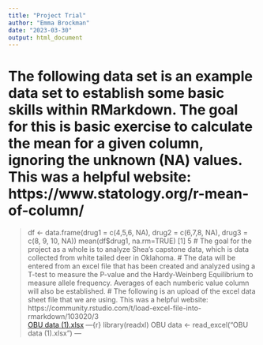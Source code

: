 ```yaml
---
title: "Project Trial"
author: "Emma Brockman"
date: "2023-03-30"
output: html_document
---
```

# The following data set is an example data set to establish some basic skills within RMarkdown. The goal for this is basic exercise to calculate the mean for a given column, ignoring the unknown (NA) values. This was a helpful website: https://www.statology.org/r-mean-of-column/
> df <- data.frame(drug1 = c(4,5,6, NA), drug2 = c(6,7,8, NA), drug3 = c(8, 9, 10, NA))
> mean(df$drug1, na.rm=TRUE)
[1] 5
# The goal for the project as a whole is to analyze Shea's capstone data, which is data collected from white tailed deer in Oklahoma.
# The data will be entered from an excel file that has been created and analyzed using a T-test to measure the P-value and the Hardy-Weinberg Equilibrium to measure allele frequency. Averages of each numberic value column will also be established.
# The following is an upload of the excel data sheet file that we are using. This was a helpful website: https://community.rstudio.com/t/load-excel-file-into-rmarkdown/103020/3  
[OBU data (1).xlsx](https://github.com/emmabrockman4/ComputingProject/files/11115999/OBU.data.1.xlsx) 
---{r}
library(readxl)
OBU data <- read_excel("OBU data (1).xlsx")
---

